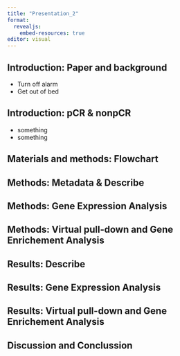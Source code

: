```yaml
---
title: "Presentation_2"
format:
  revealjs:
    embed-resources: true
editor: visual
---
```


## Introduction: Paper and background
- Turn off alarm
- Get out of bed

## Introduction: pCR & nonpCR
- something
- something

## Materials and methods: Flowchart


## Methods: Metadata & Describe


## Methods: Gene Expression Analysis


## Methods: Virtual pull-down and Gene Enrichement Analysis


## Results: Describe


## Results: Gene Expression Analysis


## Results: Virtual pull-down and Gene Enrichement Analysis


## Discussion and Conclussion 